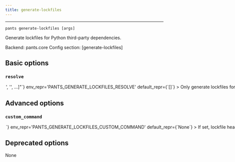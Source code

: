 ```yaml
---
title: generate-lockfiles
---
```



---

```
pants generate-lockfiles [args]
```

Generate lockfiles for Python third-party dependencies.

Backend: <span className="color--primary">pants.core</span>
Config section: <span className="color--primary">[generate-lockfiles]</span>

<span className={styles.options}>

## Basic options


### `resolve`

<Option
  cli_repr={`--generate-lockfiles-resolve="['<str>', '<str>', ...]"`}
  env_repr='PANTS_GENERATE_LOCKFILES_RESOLVE'
  default_repr={`[]`}
>

Only generate lockfiles for the specified resolve(s).

Resolves are the logical names for the different lockfiles used in your project. For your own code&#x27;s dependencies, these come from the option `[python].resolves`. For tool lockfiles, resolve names are the options scope for that tool such as `black`, `pytest`, and `mypy-protobuf`.

For example, you can run `./pants generate-lockfiles --resolve=black --resolve=pytest --resolve=data-science` to only generate lockfiles for those two tools and your resolve named `data-science`.

If you specify an invalid resolve name, like &#x27;fake&#x27;, Pants will output all possible values.

If not specified, Pants will generate lockfiles for all resolves.

</Option>

## Advanced options


### `custom_command`

<Option
  cli_repr={`--generate-lockfiles-custom-command=<str>`}
  env_repr='PANTS_GENERATE_LOCKFILES_CUSTOM_COMMAND'
  default_repr={`None`}
>

If set, lockfile headers will say to run this command to regenerate the lockfile, rather than running `./pants generate-lockfiles --resolve=<name>` like normal.

</Option>

## Deprecated options

None


</span>